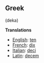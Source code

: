 ==Greek== (deka)

'''Translations'''

*[[English]]: [[ten]]
*[[French]]: [[dix]]
*[[Italian]]: [[deci]]
*[[Latin]]: [[decem]]